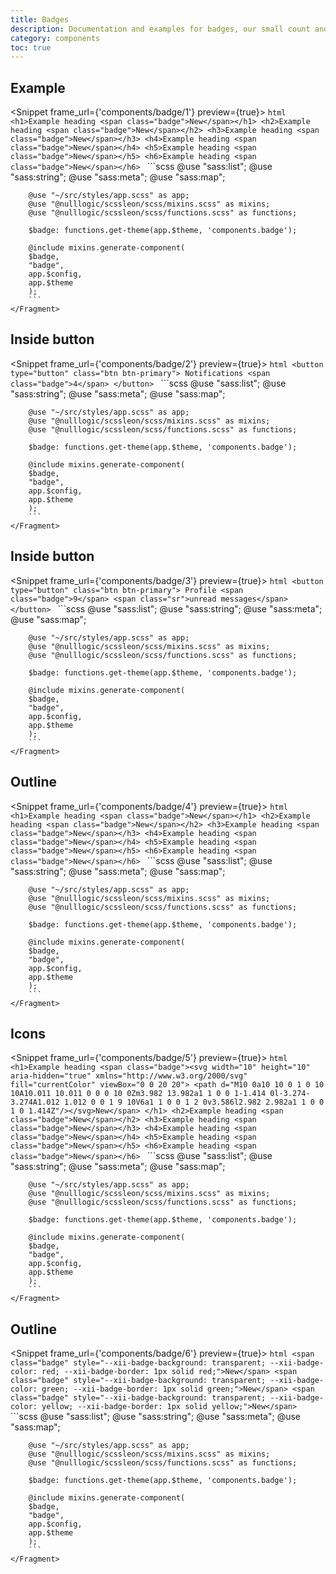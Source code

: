 ```yaml
---
title: Badges
description: Documentation and examples for badges, our small count and labeling component.
category: components
toc: true
---
```


## Example
<Snippet frame_url={'components/badge/1'} preview={true}>
    <Fragment slot="html">
        ```html
        <h1>Example heading <span class="badge">New</span></h1>
        <h2>Example heading <span class="badge">New</span></h2>
        <h3>Example heading <span class="badge">New</span></h3>
        <h4>Example heading <span class="badge">New</span></h4>
        <h5>Example heading <span class="badge">New</span></h5>
        <h6>Example heading <span class="badge">New</span></h6>
        ```
    </Fragment>
    <Fragment slot="scss">
        ```scss
        @use "sass:list";
        @use "sass:string";
        @use "sass:meta";
        @use "sass:map";

        @use "~/src/styles/app.scss" as app;
        @use "@nulllogic/scssleon/scss/mixins.scss" as mixins;
        @use "@nulllogic/scssleon/scss/functions.scss" as functions;

        $badge: functions.get-theme(app.$theme, 'components.badge');

        @include mixins.generate-component(
        $badge,
        "badge",
        app.$config,
        app.$theme
        );
        ```
    </Fragment>
</Snippet>

## Inside button
<Snippet frame_url={'components/badge/2'} preview={true}>
    <Fragment slot="html">
        ```html
        <button type="button" class="btn btn-primary">
            Notifications <span class="badge">4</span>
        </button>
        ```
    </Fragment>
    <Fragment slot="scss">
        ```scss
        @use "sass:list";
        @use "sass:string";
        @use "sass:meta";
        @use "sass:map";

        @use "~/src/styles/app.scss" as app;
        @use "@nulllogic/scssleon/scss/mixins.scss" as mixins;
        @use "@nulllogic/scssleon/scss/functions.scss" as functions;

        $badge: functions.get-theme(app.$theme, 'components.badge');

        @include mixins.generate-component(
        $badge,
        "badge",
        app.$config,
        app.$theme
        );
        ```
    </Fragment>
</Snippet>

## Inside button
<Snippet frame_url={'components/badge/3'} preview={true}>
    <Fragment slot="html">
        ```html
        <button type="button" class="btn btn-primary">
            Profile <span class="badge">9</span>
            <span class="sr">unread messages</span>
        </button>
        ```
    </Fragment>
    <Fragment slot="scss">
        ```scss
        @use "sass:list";
        @use "sass:string";
        @use "sass:meta";
        @use "sass:map";

        @use "~/src/styles/app.scss" as app;
        @use "@nulllogic/scssleon/scss/mixins.scss" as mixins;
        @use "@nulllogic/scssleon/scss/functions.scss" as functions;

        $badge: functions.get-theme(app.$theme, 'components.badge');

        @include mixins.generate-component(
        $badge,
        "badge",
        app.$config,
        app.$theme
        );
        ```
    </Fragment>
</Snippet>

## Outline
<Snippet frame_url={'components/badge/4'} preview={true}>
    <Fragment slot="html">
        ```html
        <h1>Example heading <span class="badge">New</span></h1>
        <h2>Example heading <span class="badge">New</span></h2>
        <h3>Example heading <span class="badge">New</span></h3>
        <h4>Example heading <span class="badge">New</span></h4>
        <h5>Example heading <span class="badge">New</span></h5>
        <h6>Example heading <span class="badge">New</span></h6>
        ```
    </Fragment>
    <Fragment slot="scss">
        ```scss
        @use "sass:list";
        @use "sass:string";
        @use "sass:meta";
        @use "sass:map";

        @use "~/src/styles/app.scss" as app;
        @use "@nulllogic/scssleon/scss/mixins.scss" as mixins;
        @use "@nulllogic/scssleon/scss/functions.scss" as functions;

        $badge: functions.get-theme(app.$theme, 'components.badge');

        @include mixins.generate-component(
        $badge,
        "badge",
        app.$config,
        app.$theme
        );
        ```
    </Fragment>
</Snippet>

## Icons
<Snippet frame_url={'components/badge/5'} preview={true}>
    <Fragment slot="html">
        ```html
        <h1>Example heading <span class="badge"><svg width="10" height="10" aria-hidden="true"
                                                     xmlns="http://www.w3.org/2000/svg" fill="currentColor"
                                                     viewBox="0 0 20 20">
                <path
                    d="M10 0a10 10 0 1 0 10 10A10.011 10.011 0 0 0 10 0Zm3.982 13.982a1 1 0 0 1-1.414 0l-3.274-3.274A1.012 1.012 0 0 1 9 10V6a1 1 0 0 1 2 0v3.586l2.982 2.982a1 1 0 0 1 0 1.414Z"/></svg>New</span>
        </h1>
        <h2>Example heading <span class="badge">New</span></h2>
        <h3>Example heading <span class="badge">New</span></h3>
        <h4>Example heading <span class="badge">New</span></h4>
        <h5>Example heading <span class="badge">New</span></h5>
        <h6>Example heading <span class="badge">New</span></h6>
        ```
    </Fragment>
    <Fragment slot="scss">
        ```scss
        @use "sass:list";
        @use "sass:string";
        @use "sass:meta";
        @use "sass:map";

        @use "~/src/styles/app.scss" as app;
        @use "@nulllogic/scssleon/scss/mixins.scss" as mixins;
        @use "@nulllogic/scssleon/scss/functions.scss" as functions;

        $badge: functions.get-theme(app.$theme, 'components.badge');

        @include mixins.generate-component(
        $badge,
        "badge",
        app.$config,
        app.$theme
        );
        ```
    </Fragment>
</Snippet>

## Outline
<Snippet frame_url={'components/badge/6'} preview={true}>
    <Fragment slot="html">
        ```html
        <span class="badge"
              style="--xii-badge-background: transparent; --xii-badge-color: red; --xii-badge-border: 1px solid red;">New</span>
        <span class="badge"
              style="--xii-badge-background: transparent; --xii-badge-color: green; --xii-badge-border: 1px solid green;">New</span>
        <span class="badge"
              style="--xii-badge-background: transparent; --xii-badge-color: yellow; --xii-badge-border: 1px solid yellow;">New</span>
        ```
    </Fragment>
    <Fragment slot="scss">
        ```scss
        @use "sass:list";
        @use "sass:string";
        @use "sass:meta";
        @use "sass:map";

        @use "~/src/styles/app.scss" as app;
        @use "@nulllogic/scssleon/scss/mixins.scss" as mixins;
        @use "@nulllogic/scssleon/scss/functions.scss" as functions;

        $badge: functions.get-theme(app.$theme, 'components.badge');

        @include mixins.generate-component(
        $badge,
        "badge",
        app.$config,
        app.$theme
        );
        ```
    </Fragment>
</Snippet>